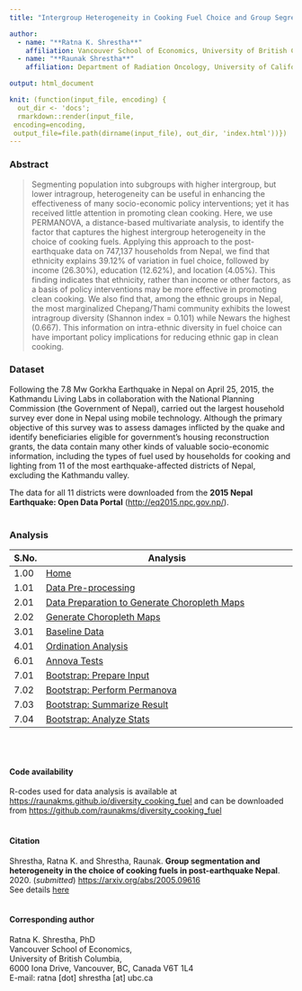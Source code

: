 ```yaml
---
title: "Intergroup Heterogeneity in Cooking Fuel Choice and Group Segregation: Evidence from Post-Earthquake Nepal"

author:
  - name: "**Ratna K. Shrestha**"
    affiliation: Vancouver School of Economics, University of British Columbia
  - name: "**Raunak Shrestha**"
    affiliation: Department of Radiation Oncology, University of California San Francisco

output: html_document

knit: (function(input_file, encoding) {
  out_dir <- 'docs';
  rmarkdown::render(input_file,
 encoding=encoding,
 output_file=file.path(dirname(input_file), out_dir, 'index.html'))})
---
```


### Abstract
> Segmenting population into subgroups with higher intergroup, but lower intragroup, heterogeneity can be useful in enhancing the effectiveness of many socio-economic policy interventions; yet it has received little attention in promoting clean cooking. Here, we use PERMANOVA, a distance-based multivariate analysis, to identify the factor that captures the highest intergroup heterogeneity in the choice of cooking fuels. Applying this approach to the post-earthquake data on 747,137 households from Nepal, we find that ethnicity explains 39.12% of variation in fuel choice, followed by income (26.30%), education (12.62%), and location (4.05%). This finding indicates that ethnicity, rather than income or other factors, as a basis of policy interventions may be more effective in promoting clean cooking. We also find that, among the ethnic groups in Nepal, the most marginalized Chepang/Thami community exhibits the lowest intragroup diversity (Shannon index = 0.101) while Newars the highest (0.667). This information on intra-ethnic diversity in fuel choice can have important policy implications for reducing ethnic gap in clean cooking.

### Dataset
Following the 7.8 Mw Gorkha Earthquake in Nepal on April 25, 2015, the Kathmandu Living Labs in collaboration with the National Planning Commission (the Government of Nepal), carried out the largest household survey ever done in Nepal using mobile technology. Although the primary objective of this survey was to assess damages inflicted by the quake and identify beneficiaries eligible for government’s housing reconstruction grants, the data contain many other kinds of valuable socio-economic information, including the types of fuel used by households for cooking and lighting from 11 of the most earthquake-affected districts of Nepal, excluding the Kathmandu valley. 

The data for all 11 districts were downloaded from the **2015 Nepal Earthquake: Open Data Portal** (<http://eq2015.npc.gov.np/>). 
<br/><br/>

### Analysis

| S.No. | Analysis                                                                                                                                             |
|-------|------------------------------------------------------------------------------------------------------------------------------------------------------|
| 1.00  | [Home](https://raunakms.github.io/diversity_cooking_fuel/){target="_blank"}                                                                          |
| 1.01  | [Data Pre-processing](https://raunakms.github.io/diversity_cooking_fuel/01_01_data_preprocess.html){target="_blank"}                                |
| 2.01  | [Data Preparation to Generate Choropleth Maps](https://raunakms.github.io/diversity_cooking_fuel/02_01_maps_data_preparation.html){target="_blank"} |
| 2.02  | [Generate Choropleth Maps](https://raunakms.github.io/diversity_cooking_fuel/02_02_maps_plot.html){target="_blank"}                                 |
| 3.01  | [Baseline Data](https://raunakms.github.io/diversity_cooking_fuel/03_01_baseline_data.html){target="_blank"}                                |
| 4.01  | [Ordination Analysis](https://raunakms.github.io/diversity_cooking_fuel/04_01_ordination_analysis.html){target="_blank"} |
| 6.01  | [Annova Tests](https://raunakms.github.io/diversity_cooking_fuel/06_01_annova_tests.html){target="_blank"}                                |
| 7.01  | [Bootstrap: Prepare Input](https://raunakms.github.io/diversity_cooking_fuel/07_01_bootstrap_prepare_input.html){target="_blank"} |
| 7.02  | [Bootstrap: Perform Permanova](https://raunakms.github.io/diversity_cooking_fuel/07_02_bootstrap_perform_permanova.html){target="_blank"} |
| 7.03  | [Bootstrap: Summarize Result](https://raunakms.github.io/diversity_cooking_fuel/07_03_bootstrap_summarize_result.html){target="_blank"} |
| 7.04  | [Bootstrap: Analyze Stats](https://raunakms.github.io/diversity_cooking_fuel/07_04_bootstrap_analyze_stats.html){target="_blank"} |
<br/><br/>

#### Code availability
R-codes used for data analysis is available at [https://raunakms.github.io/diversity_cooking_fuel](https://raunakms.github.io/diversity_cooking_fuel) and can be downloaded from [https://github.com/raunakms/diversity_cooking_fuel](https://github.com/raunakms/diversity_cooking_fuel)
<br/><br/>

#### Citation
Shrestha, Ratna K. and Shrestha, Raunak. **Group segmentation and heterogeneity in the choice of cooking fuels in post-earthquake Nepal**. 2020. (*submitted*) [https://arxiv.org/abs/2005.09616](https://arxiv.org/abs/2005.09616) <br/>
See details [here](http://raunakms.github.io/publication/2019_cooking_fuel/)
<br/><br/>

#### Corresponding author
Ratna K. Shrestha, PhD <br/>
Vancouver School of Economics, <br/>
University of British Columbia, <br/>
6000 Iona Drive, Vancouver, BC, Canada V6T 1L4 <br/>
E-mail: ratna [dot] shrestha [at] ubc.ca<br/>

